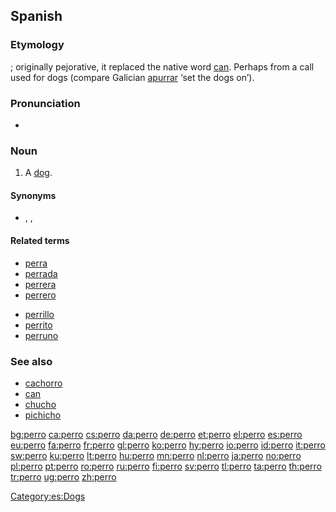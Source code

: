 {{also|pero|però}}
==Spanish==

===Etymology===
{{unk.}}; originally pejorative, it replaced the native word [[can]].  Perhaps from a call used for dogs (compare Galician [[apurrar]] ‘set the dogs on’).

===Pronunciation===
* {{IPA|/ˈperːo/|lang=es}}

===Noun===
{{es-noun-mf|f=perra}}

# A [[dog]].

====Synonyms====
* {{l|es|cachorro}}, {{l|es|can}}, {{l|es|chucho}}

====Related terms====
{{rel-top}}
* [[perra]] {{f}}
* [[perrada]]
* [[perrera]] {{f}}
* [[perrero]]
{{rel-mid}}
* [[perrillo]]
* [[perrito]] {{m}}
* [[perruno]] {{pos_a}}
{{rel-bottom}}

===See also===
* [[cachorro]] {{m}}
* [[can]] {{m}}
* [[chucho]] {{m}}
* [[pichicho]] {{m}}

[[Category:es:Dogs]]

[[bg:perro]]
[[ca:perro]]
[[cs:perro]]
[[da:perro]]
[[de:perro]]
[[et:perro]]
[[el:perro]]
[[es:perro]]
[[eu:perro]]
[[fa:perro]]
[[fr:perro]]
[[gl:perro]]
[[ko:perro]]
[[hy:perro]]
[[io:perro]]
[[id:perro]]
[[it:perro]]
[[sw:perro]]
[[ku:perro]]
[[lt:perro]]
[[hu:perro]]
[[mn:perro]]
[[nl:perro]]
[[ja:perro]]
[[no:perro]]
[[pl:perro]]
[[pt:perro]]
[[ro:perro]]
[[ru:perro]]
[[fi:perro]]
[[sv:perro]]
[[tl:perro]]
[[ta:perro]]
[[th:perro]]
[[tr:perro]]
[[ug:perro]]
[[zh:perro]]